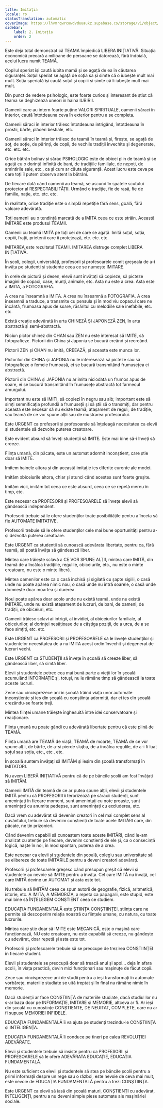 ```yaml
---
title: Imitația
locale: ro
statusTranslation: automatic
coverImage: https://lhvmrqwrcowdvduuaukz.supabase.co/storage/v1/object/public/strapi-uploads/small_cover-educacion-fundamental.webp-2d51a7828a2b1309555be27f7e2a61a0.webp
sidebar:
    label: 2. Imitația
    order: 2
---
```

Este deja total demonstrat că TEAMA împiedică LIBERA INIȚIATIVĂ. Situația economică precară a milioane de persoane se datorează, fără îndoială, acelui lucru numit TEAMĂ.

Copilul speriat își caută iubita mamă și se agață de ea în căutarea siguranței. Soțul speriat se agață de soția sa și simte că o iubește mult mai mult. Soția speriată își caută soțul și copiii și simte că îi iubește mult mai mult.

Din punct de vedere psihologic, este foarte curios și interesant de știut că teama se deghizează uneori în haina IUBIRII.

Oamenii care au intern foarte puține VALORI SPIRITUALE, oamenii săraci în interior, caută întotdeauna ceva în exterior pentru a se completa.

Oamenii săraci în interior trăiesc întotdeauna intrigând, întotdeauna în prostii, bârfe, plăceri bestiale, etc.

Oamenii săraci în interior trăiesc de teamă în teamă și, firește, se agață de soț, de soție, de părinți, de copii, de vechile tradiții învechite și degenerate, etc. etc. etc.

Orice bătrân bolnav și sărac PSIHOLOGIC este de obicei plin de teamă și se agață cu o dorință infinită de bani, de tradițiile familiale, de nepoți, de amintirile sale, etc., ca și cum ar căuta siguranță. Acest lucru este ceva pe care toți îl putem observa atent la bătrâni.

De fiecare dată când oamenii au teamă, se ascund în spatele scutului protector al RESPECTABILITĂȚII. Urmând o tradiție, fie de rasă, fie de familie, nație, etc. etc. etc.

În realitate, orice tradiție este o simplă repetiție fără sens, goală, fără valoare adevărată.

Toți oamenii au o tendință marcată de a IMITA ceea ce este străin. Această IMITARE este produsul TEAMII.

Oamenii cu teamă IMITĂ pe toți cei de care se agață. Imită soțul, soția, copiii, frații, prietenii care îi protejează, etc. etc. etc.

IMITAREA este rezultatul TEAMII. IMITAREA distruge complet LIBERA INIȚIATIVĂ.

În școli, colegii, universități, profesorii și profesoarele comit greșeala de a-i învăța pe studenți și studente ceea ce se numește IMITARE.

În orele de pictură și desen, elevii sunt învățați să copieze, să picteze imagini de copaci, case, munți, animale, etc. Asta nu este a crea. Asta este a IMITA, a FOTOGRAFIA.

A crea nu înseamnă a IMITA. A crea nu înseamnă a FOTOGRAFIA. A crea înseamnă a traduce, a transmite cu pensula și în mod viu copacul care ne încântă, frumoasa apus de soare, răsăritul cu melodiile sale inefabile, etc. etc.

Există creație adevărată în arta CHINEZĂ ȘI JAPONEZĂ ZEN, în arta abstractă și semi-abstractă.

Niciun pictor chinez din CHAN sau ZEN nu este interesat să IMITE, să fotografieze. Pictorii din China și Japonia se bucură creând și recreând.

Pictorii ZEN și CHAN nu imită, CREEAZĂ, și aceasta este munca lor.

Pictorilor din CHINA și JAPONIA nu le interesează să picteze sau să fotografieze o femeie frumoasă, ei se bucură transmitând frumusețea ei abstractă.

Pictorii din CHINA și JAPONIA nu ar imita niciodată un frumos apus de soare, ei se bucură transmitând în frumusețe abstractă tot farmecul amurgului.

Important nu este să IMITI, să copiezi în negru sau alb; important este să simți semnificația profundă a frumuseții și să știi să o transmiți, dar pentru aceasta este necesar să nu existe teamă, atașament de reguli, de tradiție, sau teamă de ce vor spune alții sau de mustrarea profesorului.

Este URGENT ca profesorii și profesoarele să înțeleagă necesitatea ca elevii și studentele să dezvolte puterea creatoare.

Este evident absurd să înveți studenții să IMITE. Este mai bine să-i înveți să creeze.

Ființa umană, din păcate, este un automat adormit inconștient, care știe doar să IMITE.

Imitem hainele altora și din această imitație ies diferite curente ale modei.

Imităm obiceiurile altora, chiar și atunci când acestea sunt foarte greșite.

Imităm vicii, imităm tot ceea ce este absurd, ceea ce se repetă mereu în timp, etc.

Este necesar ca PROFESORII și PROFESOARELE să învețe elevii să gândească independent.

Profesorii trebuie să le ofere studenților toate posibilitățile pentru a înceta să fie AUTOMATE IMITATIVE.

Profesorii trebuie să le ofere studenților cele mai bune oportunități pentru a-și dezvolta puterea creatoare.

Este URGENT ca studenții să cunoască adevărata libertate, pentru ca, fără teamă, să poată învăța să gândească liber.

Mintea care trăiește sclavă a CE VOR SPUNE ALȚII, mintea care IMITĂ, din teamă de a încălca tradițiile, regulile, obiceiurile, etc., nu este o minte creatoare, nu este o minte liberă.

Mintea oamenilor este ca o casă închisă și sigilată cu șapte sigilii, o casă unde nu poate apărea nimic nou, o casă unde nu intră soarele, o casă unde domnește doar moartea și durerea.

Noul poate apărea doar acolo unde nu există teamă, unde nu există IMITARE, unde nu există atașament de lucruri, de bani, de oameni, de tradiții, de obiceiuri, etc.

Oamenii trăiesc sclavi ai intrigii, al invidiei, al obiceiurilor familiale, al obiceiurilor, al dorinței nesățioase de a câștiga poziții, de a urca, de a se face simțiți, etc. etc.

Este URGENT ca PROFESORII și PROFESOARELE să le învețe studenților și studentelor necesitatea de a nu IMITA acest ordin învechit și degenerat de lucruri vechi.

Este URGENT ca STUDENȚII să învețe în școală să creeze liber, să gândească liber, să simtă liber.

Elevii și studentele petrec cea mai bună parte a vieții lor în școală acumulând INFORMAȚIE și, totuși, nu le rămâne timp să gândească la toate aceste lucruri.

Zece sau cincisprezece ani în școală trăind viața unor automate inconștiente și ies din școală cu conștiința adormită, dar ei ies din școală crezându-se foarte treji.

Mintea ființei umane trăiește înghesuită între idei conservatoare și reacționare.

Ființa umană nu poate gândi cu adevărată libertate pentru că este plină de TEAMĂ.

Ființa umană are TEAMĂ de viață, TEAMĂ de moarte, TEAMĂ de ce vor spune alții, de bârfe, de a-și pierde slujba, de a încălca regulile, de a-i fi luat soțul sau soția, etc., etc., etc.

În școală suntem învățați să IMITĂM și ieșim din școală transformați în IMITATORI.

Nu avem LIBERĂ INIȚIATIVĂ pentru că de pe băncile școlii am fost învățați să IMITĂM.

Oamenii IMITĂ din teamă de ce ar putea spune alții, elevii și studentele IMITĂ pentru că PROFESORII îi terorizează pe săracii studenți, sunt amenințați în fiecare moment, sunt amenințați cu note proaste, sunt amenințați cu anumite pedepse, sunt amenințați cu excluderea, etc.

Dacă vrem cu adevărat să devenim creatori în cel mai complet sens al cuvântului, trebuie să devenim conștienți de toate acele IMITĂRI care, din păcate, ne țin prizonieri.

Când devenim capabili să cunoaștem toate aceste IMITĂRI, când le-am analizat cu atenție pe fiecare, devenim conștienți de ele și, ca o consecință logică, naște în noi, în mod spontan, puterea de a crea.

Este necesar ca elevii și studentele din școală, colegiu sau universitate să se elibereze de toate IMITĂRILE pentru a deveni creatori adevărați.

Profesorii și profesoarele greșesc când presupun greșit că elevii și studentele au nevoie să IMITE pentru a învăța. Cel care IMITĂ nu învață, cel care IMITĂ devine un AUTOMAT și asta este tot.

Nu trebuie să IMITĂM ceea ce spun autorii de geografie, fizică, aritmetică, istorie, etc. A IMITA, A MEMORIZA, a repeta ca papagalii, este stupid, este mai bine să ÎNȚELEGEM CONȘTIENT ceea ce studiem.

EDUCAȚIA FUNDAMENTALĂ este ȘTIINȚA CONȘTIINȚEI, știința care ne permite să descoperim relația noastră cu ființele umane, cu natura, cu toate lucrurile.

Mintea care știe doar să IMITE este MECANICĂ, este o mașină care funcționează, NU este creatoare, nu este capabilă să creeze, nu gândește cu adevărat, doar repetă și asta este tot.

Profesorii și profesoarele trebuie să se preocupe de trezirea CONȘTIINȚEI în fiecare student.

Elevii și studentele se preocupă doar să treacă anul și apoi... deja în afara școlii, în viața practică, devin mici funcționari sau mașinuțe de făcut copii.

Zece sau cincisprezece ani de studii pentru a ieși transformați în automate vorbărețe, materiile studiate se uită treptat și în final nu rămâne nimic în memorie.

Dacă studenții ar face CONȘTIINȚĂ de materiile studiate, dacă studiul lor nu s-ar baza doar pe INFORMAȚIE, IMITARE și MEMORIE, altceva ar fi. Ar ieși din școală cu cunoștințe CONȘTIENTE, DE NEUITAT, COMPLETE, care nu ar fi supuse MEMORIEI INFIDELE.

EDUCAȚIA FUNDAMENTALĂ îi va ajuta pe studenți trezindu-le CONȘTIINȚA și INTELIGENȚA.

EDUCAȚIA FUNDAMENTALĂ îi conduce pe tineri pe calea REVOLUȚIEI ADEVĂRATE.

Elevii și studentele trebuie să insiste pentru ca PROFESORII și PROFESOARELE să le ofere ADEVĂRATA EDUCAȚIE, EDUCAȚIA FUNDAMENTALĂ.

Nu este suficient ca elevii și studentele să stea pe băncile școlii pentru a primi informații despre un rege sau o război, este nevoie de ceva mai mult, este nevoie de EDUCAȚIA FUNDAMENTALĂ pentru a trezi CONȘTIINȚA.

Este URGENT ca elevii să iasă din școală maturi, CONȘTIENȚI cu adevărat, INTELIGENȚI, pentru a nu deveni simple piese automate ale mașinăriei sociale.
